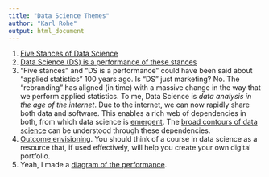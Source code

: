 ```yaml
---
title: "Data Science Themes"
author: "Karl Rohe"
output: html_document
---
```



1) [Five Stances of Data Science](stances.html)   
3) [Data Science (DS) is a performance of these stances](performance.html)    
2) "Five stances" and "DS is a performance" could have been said about "applied statistics" 100 years ago.  Is "DS" just marketing?  No.  The "rebranding" has aligned (in time) with a massive change in the way that we perform applied statistics.  To me, Data Science is *data analysis in the age of the internet*.  Due to the internet, we can now rapidly share both data and software.  This enables a rich web of dependencies in both, from which data science is [emergent](https://en.wikipedia.org/wiki/Emergence).   The [broad contours of data science](firstLecture.html) can be understood through these dependencies.    
4) [Outcome envisioning](digitalPortfolio.html).  You should think of a course in data science as a resource that, if used effectively, will help you create your own digital portfolio. 
5) Yeah, I made a [diagram of the performance](DataScience.pdf).
